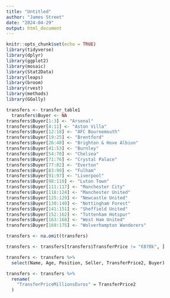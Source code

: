 ```yaml
---
title: "Untitled"
author: "James Street"
date: "2024-04-29"
output: html_document
---
```


```r
knitr::opts_chunk$set(echo = TRUE)
library(tidyverse)
library(dplyr)
library(ggplot2)
library(mosaic)
library(Stat2Data)
library(leaps)
library(broom)
library(rvest)
library(methods)
library(GGally)
```


```r
transfers <- transfer_table1 
  transfers$Buyer <- NA
transfers$Buyer[1:3] <- "Arsenal"
transfers$Buyer[4:11] <- "Aston Villa"
transfers$Buyer[12:18] <- "AFC Bournemouth"
transfers$Buyer[19:25] <- "Brentford"
transfers$Buyer[26:40] <- "Brighton & Hove Albion"
transfers$Buyer[41:53] <- "Burnley"
transfers$Buyer[54:70] <- "Chelsea"
transfers$Buyer[71:76] <- "Crystal Palace"
transfers$Buyer[77:82] <- "Everton"
transfers$Buyer[83:90] <- "Fulham"
transfers$Buyer[91:97] <- "Liverpool"
transfers$Buyer[98:110] <- "Luton Town"
transfers$Buyer[111:117] <- "Manchester City"
transfers$Buyer[118:124] <- "Manchester United"
transfers$Buyer[125:129] <- "Newcastle United"
transfers$Buyer[130:140] <- "Nottingham Forest"
transfers$Buyer[141:151] <- "Sheffield United"
transfers$Buyer[152:162] <- "Tottenham Hotspur"
transfers$Buyer[163:168] <- "West Ham United"
transfers$Buyer[169:175] <- "Wolverhampton Wanderers"

transfers <- na.omit(transfers)

transfers <- transfers[transfers$TransferPrice != "€870k", ]

transfers <- transfers %>%
  select(Name, Age, Position, Seller, TransferPrice2, Buyer) 

transfers <- transfers %>%
  rename(
    "TransferPriceMillionsEuros" = TransferPrice2
  )

```


